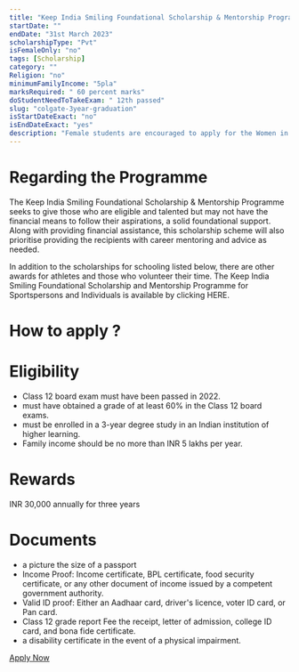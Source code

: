 ```yaml
---
title: "Keep India Smiling Foundational Scholarship & Mentorship Programme for 3 Year Graduation 2022-23"
startDate: ""
endDate: "31st March 2023"
scholarshipType: "Pvt"
isFemaleOnly: "no"
tags: [Scholarship]
category: ""
Religion: "no"
minimumFamilyIncome: "5pla"
marksRequired: " 60 percent marks"
doStudentNeedToTakeExam: " 12th passed"
slug: "colgate-3year-graduation"
isStartDateExact: "no"
isEndDateExact: "yes"
description: "Female students are encouraged to apply for the Women in Technology Scholarship 2023 through Adobe India. For the academic year 2021–2022, students enrolled in a dual degree B.Tech/M.Tech programme or a B.Tech degree can apply."
---
```


# Regarding the Programme

The Keep India Smiling Foundational Scholarship & Mentorship Programme seeks to give those
who are eligible and talented but may not have the financial means to follow their aspirations, a solid foundational support. Along with providing financial assistance,
this scholarship scheme will also prioritise providing the recipients with career mentoring and advice as needed.

In addition to the scholarships for schooling listed below, there are other awards for athletes and those who volunteer their time. The Keep India Smiling Foundational Scholarship and Mentorship Programme for Sportspersons and Individuals is available by clicking HERE.

# How to apply ?

# Eligibility

- Class 12 board exam must have been passed in 2022.
- must have obtained a grade of at least 60% in the Class 12 board exams.
- must be enrolled in a 3-year degree study in an Indian institution of higher learning.
- Family income should be no more than INR 5 lakhs per year.

# Rewards

INR 30,000 annually for three years

# Documents

- a picture the size of a passport
- Income Proof: Income certificate, BPL certificate, food security certificate, or any other document of income issued by a competent government authority.
- Valid ID proof: Either an Aadhaar card, driver's licence, voter ID card, or Pan card.
- Class 12 grade report Fee the receipt, letter of admission, college ID card, and bona fide certificate.
- a disability certificate in the event of a physical impairment.

[Apply Now](https://www.colgate.com/en-in/smile-karo-aur-shuru-ho-jao/foundation-scholarship)
